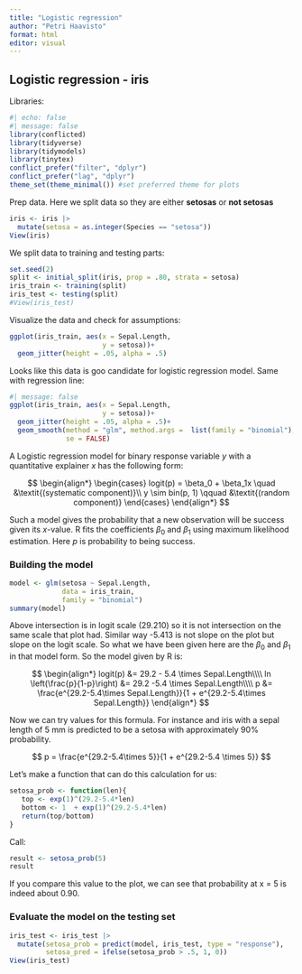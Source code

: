 ```yaml
---
title: "Logistic regression"
author: "Petri Haavisto"
format: html
editor: visual
---
```


## Logistic regression - iris

Libraries:

```r
#| echo: false
#| message: false
library(conflicted)  
library(tidyverse)
library(tidymodels)
library(tinytex)
conflict_prefer("filter", "dplyr")
conflict_prefer("lag", "dplyr")
theme_set(theme_minimal()) #set preferred theme for plots
```

Prep data. Here we split data so they are either **setosas** or **not setosas**

```r
iris <- iris |> 
  mutate(setosa = as.integer(Species == "setosa"))
View(iris)
```

We split data to training and testing parts:

```r
set.seed(2)
split <- initial_split(iris, prop = .80, strata = setosa)
iris_train <- training(split)
iris_test <- testing(split)
#View(iris_test)
```

Visualize the data and check for assumptions:

```r
ggplot(iris_train, aes(x = Sepal.Length,
                       y = setosa))+
  geom_jitter(height = .05, alpha = .5)
```

Looks like this data is goo candidate for logistic regression model. Same with regression line:

```r
#| message: false
ggplot(iris_train, aes(x = Sepal.Length,
                       y = setosa))+
  geom_jitter(height = .05, alpha = .5)+
  geom_smooth(method = "glm", method.args =  list(family = "binomial"),
              se = FALSE)
```

A Logistic regression model for binary response variable *y* with a quantitative explainer *x* has the following form:

$$
\begin{align*}
\begin{cases}
  logit(p) = \beta_0 + \beta_1x \quad &\textit{(systematic component)}\\
  y \sim bin(p, 1) \qquad &\textit{(random component)}
  \end{cases}
\end{align*}
$$

Such a model gives the probability that a new observation will be success given its *x*-value. R fits the coefficients $\beta_0$ and $\beta_1$ using maximum likelihood estimation. Here $p$ is probability to being success.

### Building the model

```r
model <- glm(setosa ~ Sepal.Length,
             data = iris_train,
             family = "binomial")
summary(model)
```

Above intersection is in logit scale (29.210) so it is not intersection on the same scale that plot had. Similar way -5.413 is not slope on the plot but slope on the logit scale. So what we have been given here are the $\beta_0$ and $\beta_1$ in that model form. So the model given by R is:

$$
\begin{align*}
logit(p) &= 29.2 - 5.4 \times Sepal.Length\\\\
ln \left(\frac{p}{1-p}\right) &= 29.2 -5.4 \times Sepal.Length\\\\
p &= \frac{e^{29.2-5.4\times Sepal.Length}}{1 + e^{29.2-5.4\times Sepal.Length}} 
\end{align*}
$$

Now we can try values for this formula. For instance and iris with a sepal length of 5 mm is predicted to be a setosa with approximately 90% probability.

$$
p = \frac{e^{29.2-5.4\times 5}}{1 + e^{29.2-5.4 \times 5}} 
$$

Let's make a function that can do this calculation for us:

```r
setosa_prob <- function(len){
   top <- exp(1)^(29.2-5.4*len)
   bottom <- 1  + exp(1)^(29.2-5.4*len)
   return(top/bottom)
}
```

Call:

```r
result <- setosa_prob(5)
result
```

If you compare this value to the plot, we can see that probability at x = 5 is indeed about 0.90.

### Evaluate the model on the testing set

```r
iris_test <- iris_test |> 
  mutate(setosa_prob = predict(model, iris_test, type = "response"),
         setosa_pred = ifelse(setosa_prob > .5, 1, 0))
View(iris_test)
```

